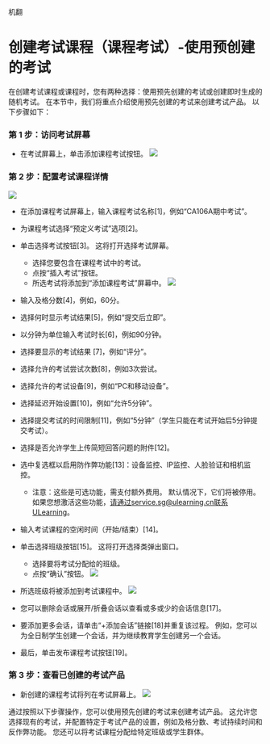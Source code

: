 机翻
# 创建考试课程（课程考试）-使用预创建的考试 
 
 在创建考试课程或课程时，您有两种选择：使用预先创建的考试或创建即时生成的随机考试。 在本节中，我们将重点介绍使用预先创建的考试来创建考试产品。 以下步骤如下： 

 ### 第 1 步：访问考试屏幕 
 
 - 在考试屏幕上，单击添加课程考试按钮。 
 ![](/img/utest/teacher/offering01.png)
 
 ### 第 2 步：配置考试课程详情 
 
 ![](/img/utest/teacher/offering02.png)
 
 - 在添加课程考试屏幕上，输入课程考试名称[1]，例如“CA106A期中考试”。 
 - 为课程考试选择“预定义考试”选项[2]。 
 - 单击选择考试按钮[3]。 这将打开选择考试屏幕。 
     - 选择您要包含在课程考试中的考试。 
     - 点按“插入考试”按钮。 
     - 所选考试将添加到“添加课程考试”屏幕中。 
 ![](/img/utest/teacher/offering03.png)
 
 - 输入及格分数[4]，例如，60分。 
 - 选择何时显示考试结果[5]，例如“提交后立即”。 
 - 以分钟为单位输入考试时长[6]，例如90分钟。 
 - 选择要显示的考试结果 [7]，例如“评分”。 
 - 选择允许的考试尝试次数[8]，例如3次尝试。 
 - 选择允许的考试设备[9]，例如“PC和移动设备”。 
 - 选择延迟开始设置[10]，例如“允许5分钟”。 
 - 选择提交考试的时间限制[11]，例如“5分钟”（学生只能在考试开始后5分钟提交考试）。 
 - 选择是否允许学生上传简短回答问题的附件[12]。 
 - 选中复选框以启用防作弊功能[13]：设备监控、IP监控、人脸验证和相机监控。 
     - 注意：这些是可选功能，需支付额外费用。 默认情况下，它们将被停用。 如果您想激活这些功能，请通过service.sg@ulearning.cn联系ULearning。 
 - 输入考试课程的空闲时间（开始/结束）[14]。 
 - 单击选择班级按钮[15]。 这将打开选择类弹出窗口。 
     - 选择要将考试分配给的班级。 
     - 点按“确认”按钮。 
 ![](/img/utest/teacher/offering04.png)
 
 - 所选班级将被添加到考试课程中。 
 ![](/img/utest/teacher/offering05.png)
 
 - 您可以删除会话或展开/折叠会话以查看或多或少的会话信息[17]。 
 - 要添加更多会话，请单击“+添加会话”链接[18]并重复该过程。 例如，您可以为全日制学生创建一个会话，并为继续教育学生创建另一个会话。 
 - 最后，单击发布课程考试按钮[19]。 
 
 ### 第 3 步：查看已创建的考试产品 
 
 - 新创建的课程考试将列在考试屏幕上。 
 ![](/img/utest/teacher/offering06.png)
 
 通过按照以下步骤操作，您可以使用预先创建的考试来创建考试产品。 这允许您选择现有的考试，并配置特定于考试产品的设置，例如及格分数、考试持续时间和反作弊功能。 您还可以将考试课程分配给特定班级或学生群体。
